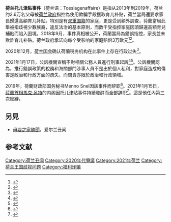{{NoteTA
|G1=People
|G2=Country
}}

'''荷兰托儿津贴事件'''（荷兰语：Toeslagenaffaire）是指从2013年到2019年，荷兰约2.6万名父母被[[荷兰政府|荷兰政府]]指控為使用欺騙手段獲取育儿补贴，荷兰當局還要求家長歸還高額育儿补贴。特別是有[[双重国籍|双重国籍]]的家庭，更是受到額外調查，荷蘭當局此舉被指歧視少數族裔，違反法治的基本原則，而数千受指控家庭因須歸還高額育兒補貼而陷入困境。2018年9月，事件真相被公开，荷蘭當局為錯誤指控，家長並未欺詐育儿补贴。荷兰政府承诺向每个受影响的家庭赔偿3万欧元<ref>{{cite news |title=育儿补贴丑闻之下 荷兰内阁集体辞职 |url=https://www.dw.com/zh/%E8%82%B2%E5%84%BF%E8%A1%A5%E8%B4%B4%E4%B8%91%E9%97%BB%E4%B9%8B%E4%B8%8B-%E8%8D%B7%E5%85%B0%E5%86%85%E9%98%81%E9%9B%86%E4%BD%93%E8%BE%9E%E8%81%8C/a-56240629 |accessdate=2021-01-16 |archive-date=2021-01-31 |archive-url=https://web.archive.org/web/20210131143951/https://www.dw.com/zh/%E8%82%B2%E5%84%BF%E8%A1%A5%E8%B4%B4%E4%B8%91%E9%97%BB%E4%B9%8B%E4%B8%8B-%E8%8D%B7%E5%85%B0%E5%86%85%E9%98%81%E9%9B%86%E4%BD%93%E8%BE%9E%E8%81%8C/a-56240629 |dead-url=no }}</ref><ref name="Donner: ook compensatie voor andere slachtoffers">{{Cite web|title=Donner: ook compensatie voor andere slachtoffers|url=https://www.nrc.nl/nieuws/2020/03/12/donner-ook-compensatie-voor-andere-slachtoffers-a3993568|accessdate=2020-11-24|author=van Laarhoven|date=2020-03-12|first=Kasper|publisher=[[NRC_Handelsblad|NRC]]|language=nl|archive-date=2021-01-17|archive-url=https://web.archive.org/web/20210117014526/https://www.nrc.nl/nieuws/2020/03/12/donner-ook-compensatie-voor-andere-slachtoffers-a3993568|dead-url=no}}</ref>。

2020年12月，[[荷兰国会|荷兰国会]]确认荷蘭税务机构在此事件上存在行政过失<ref>{{Cite web|title=热点问答：荷兰吕特内阁缘何辞职|url=http://www.xinhuanet.com/world/2021-01/16/c_1126988660.htm|accessdate=|author=|date=|format=|publisher=|language=|archive-date=2021-01-23|archive-url=https://web.archive.org/web/20210123004656/http://www.xinhuanet.com/world/2021-01/16/c_1126988660.htm|dead-url=no}}</ref>。

2021年1月17日，公訴機關宣稱不對相關公務人員進行刑事起訴<ref>{{Citeer web|datum=7 januari 2021|uitgever=[[Openbaar_Ministerie|Openbaar Ministerie]]|titel=Geen strafrechtelijk onderzoek naar Belastingdienst|url=https://www.om.nl/actueel/nieuws/2021/01/07/geen-strafrechtelijk-onderzoek-naar-belastingdienst|bezochtdatum=7 januari 2021|taal=|title=存档副本|access-date=2021-01-17|archive-date=2021-01-13|archive-url=https://web.archive.org/web/20210113103520/https://www.om.nl/actueel/nieuws/2021/01/07/geen-strafrechtelijk-onderzoek-naar-belastingdienst|dead-url=no}}</ref><ref name="NOS-20217jan">{{Citeer web|taal=|url=https://nos.nl/l/2363409|titel=Geen strafrechtelijk onderzoek naar Belastingdienst in toeslagenaffaire|auteur=|datum=7 januari 2021|uitgever=[[Nederlandse_Omroep_Stichting|NOS]]|citaat=|bezochtdatum=7 januari 2021|title=存档副本|access-date=2021-01-17|archive-date=2021-08-05|archive-url=https://web.archive.org/web/20210805151304/https://nos.nl/artikel/2363409-geen-strafrechtelijk-onderzoek-naar-belastingdienst-in-toeslagenaffaire|dead-url=no}}</ref>。公訴機關認為，推行錯誤政策的稅務和海關部門涉事人員不是出於個人私利，對家庭造成的傷害是政治和行政方面的疏失，而問責亦限於政治和行政領域。

2019年，荷蘭财政部国务秘书Menno Snel因該事件而辞职<ref name="Kabinet-Rutte III gevallen om Toeslagenaffaire">{{Cite web|title=Kabinet-Rutte III gevallen om Toeslagenaffaire|url=https://www.nrc.nl/nieuws/2021/01/15/kabinet-rutte-iii-gevallen-om-toeslagenaffaire-a4027684|accessdate=2021-01-15|author=Lievisse Adriaans|date=2021-01-15|first=Mark|publisher=[[NRC_Handelsblad|NRC]]|language=nl|archive-date=2021-01-17|archive-url=https://web.archive.org/web/20210117020719/https://www.nrc.nl/nieuws/2021/01/15/kabinet-rutte-iii-gevallen-om-toeslagenaffaire-a4027684|dead-url=no}}</ref>。2021年1月15日，[[荷蘭首相|荷蘭首相]][[馬克·呂特|馬克·呂特]]的内阁因托儿津贴事件持續發酵而全部辞职<ref>{{Cite web|title=荷兰内阁因托儿津贴事件集体辞职|url=http://www.xinhuanet.com/photo/2021-01/15/c_1126988627.htm|accessdate=|author=|date=|format=|publisher=|language=|archive-date=2021-01-22|archive-url=https://web.archive.org/web/20210122175539/http://www.xinhuanet.com/photo/2021-01/15/c_1126988627.htm|dead-url=no}}</ref>。這是他任內第三次總辭。

== 另見 ==
* [[母嬰之家醜聞|母嬰之家醜聞]]，爱尔兰丑闻

==参考文献==
{{reflist}}

[[Category:荷兰丑闻|Category:荷兰丑闻]]
[[Category:2020年代爭議|Category:2020年代爭議]]
[[Category:2021年荷兰|Category:2021年荷兰]]
[[Category:荷兰王国歧视问题|Category:荷兰王国歧视问题]]
[[Category:福利诈骗|Category:福利诈骗]]